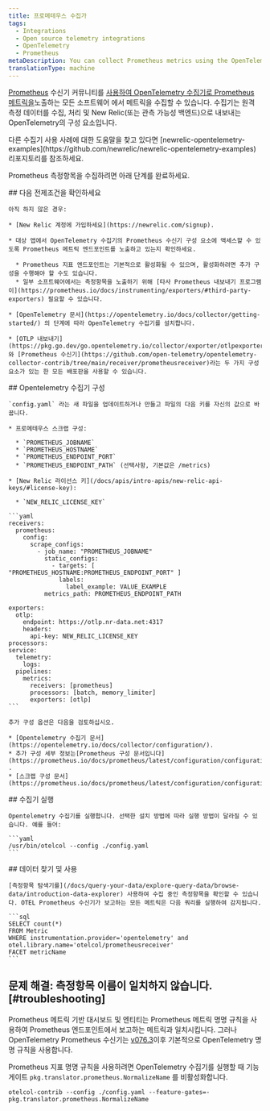 ```yaml
---
title: 프로메테우스 수집가
tags:
  - Integrations
  - Open source telemetry integrations
  - OpenTelemetry
  - Prometheus
metaDescription: You can collect Prometheus metrics using the OpenTelemetry collector.
translationType: machine
---
```


[Prometheus](https://github.com/open-telemetry/opentelemetry-collector-contrib/tree/main/receiver/prometheusreceiver) 수신기 커뮤니티를 [사용하여 OpenTelemetry 수집기로 Prometheus 메트릭을](https://prometheus.io/docs/instrumenting/exporters/)노출하는 모든 소프트웨어 에서 메트릭을 수집할 수 있습니다. 수집기는 원격 측정 데이터를 수집, 처리 및 New Relic(또는 관측 가능성 백엔드)으로 내보내는 OpenTelemetry의 구성 요소입니다.

<Callout variant="tip">
  다른 수집기 사용 사례에 대한 도움말을 찾고 있다면 [newrelic-opentelemetry-examples](https://github.com/newrelic/newrelic-opentelemetry-examples) 리포지토리를 참조하세요.
</Callout>

Prometheus 측정항목을 수집하려면 아래 단계를 완료하세요.

<Steps>
  <Step>
    ## 다음 전제조건을 확인하세요

    아직 하지 않은 경우:

    * [New Relic 계정에 가입하세요](https://newrelic.com/signup).

    * 대상 앱에서 OpenTelemetry 수집기의 Prometheus 수신기 구성 요소에 액세스할 수 있도록 Prometheus 메트릭 엔드포인트를 노출하고 있는지 확인하세요.

      * Prometheus 지표 엔드포인트는 기본적으로 활성화될 수 있으며, 활성화하려면 추가 구성을 수행해야 할 수도 있습니다.
      * 일부 소프트웨어에서는 측정항목을 노출하기 위해 [타사 Prometheus 내보내기 프로그램이](https://prometheus.io/docs/instrumenting/exporters/#third-party-exporters) 필요할 수 있습니다.

    * [OpenTelemetry 문서](https://opentelemetry.io/docs/collector/getting-started/) 의 단계에 따라 OpenTelemetry 수집기를 설치합니다.

    * [OTLP 내보내기](https://pkg.go.dev/go.opentelemetry.io/collector/exporter/otlpexporter) 와 [Prometheus 수신기](https://github.com/open-telemetry/opentelemetry-collector-contrib/tree/main/receiver/prometheusreceiver)라는 두 가지 구성 요소가 있는 한 모든 배포판을 사용할 수 있습니다.
  </Step>

  <Step>
    ## Opentelemetry 수집기 구성

    `config.yaml` 라는 새 파일을 업데이트하거나 만들고 파일의 다음 키를 자신의 값으로 바꿉니다.

    * 프로메테우스 스크랩 구성:

      * `PROMETHEUS_JOBNAME`
      * `PROMETHEUS_HOSTNAME`
      * `PROMETHEUS_ENDPOINT_PORT`
      * `PROMETHEUS_ENDPOINT_PATH` (선택사항, 기본값은 /metrics)

    * [New Relic 라이선스 키](/docs/apis/intro-apis/new-relic-api-keys/#license-key):

      * `NEW_RELIC_LICENSE_KEY`

    ```yaml
    receivers:
      prometheus:
        config:
          scrape_configs:
            - job_name: "PROMETHEUS_JOBNAME"
              static_configs:
                - targets: [ "PROMETHEUS_HOSTNAME:PROMETHEUS_ENDPOINT_PORT" ]
                  labels:
                    label_example: VALUE_EXAMPLE
              metrics_path: PROMETHEUS_ENDPOINT_PATH

    exporters:
      otlp:
        endpoint: https://otlp.nr-data.net:4317
        headers:
          api-key: NEW_RELIC_LICENSE_KEY
    processors:
    service:
      telemetry:
        logs:
      pipelines:
        metrics:
          receivers: [prometheus]
          processors: [batch, memory_limiter]
          exporters: [otlp]
    ```

    추가 구성 옵션은 다음을 검토하십시오.

    * [Opentelemetry 수집기 문서](https://opentelemetry.io/docs/collector/configuration/).
    * 추가 구성 세부 정보는[Prometheus 구성 문서입니다](https://prometheus.io/docs/prometheus/latest/configuration/configuration/) .
    * [스크랩 구성 문서](https://prometheus.io/docs/prometheus/latest/configuration/configuration/#scrape_config).
  </Step>

  <Step>
    ## 수집기 실행

    Opentelemetry 수집기를 실행합니다. 선택한 설치 방법에 따라 실행 방법이 달라질 수 있습니다. 예를 들어:

    ```yaml
    /usr/bin/otelcol --config ./config.yaml
    ```
  </Step>

  <Step>
    ## 데이터 찾기 및 사용

    [측정항목 탐색기를](/docs/query-your-data/explore-query-data/browse-data/introduction-data-explorer) 사용하여 수집 중인 측정항목을 확인할 수 있습니다. OTEL Prometheus 수신기가 보고하는 모든 메트릭은 다음 쿼리를 실행하여 감지됩니다.

    ```sql
    SELECT count(*) 
    FROM Metric 
    WHERE instrumentation.provider='opentelemetry' and otel.library.name='otelcol/prometheusreceiver' 
    FACET metricName 
    ```
  </Step>
</Steps>

## 문제 해결: 측정항목 이름이 일치하지 않습니다. [#troubleshooting]

Prometheus 메트릭 기반 대시보드 및 엔티티는 Prometheus 메트릭 명명 규칙을 사용하여 Prometheus 엔드포인트에서 보고하는 메트릭과 일치시킵니다. 그러나 OpenTelemetry Prometheus 수신기는 [v076.3](https://github.com/open-telemetry/opentelemetry-collector-contrib/releases/tag/v0.76.3)이후 기본적으로 OpenTelemetry 명명 규칙을 사용합니다.

Prometheus 지표 명명 규칙을 사용하려면 OpenTelemetry 수집기를 실행할 때 기능 게이트 `pkg.translator.prometheus.NormalizeName` 를 비활성화합니다.

```shell
otelcol-contrib --config ./config.yaml --feature-gates=-pkg.translator.prometheus.NormalizeName
```